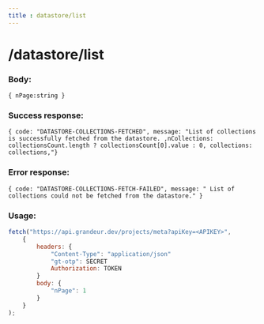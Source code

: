 ```yaml
---
title : datastore/list
---
```


# /datastore/list

### Body:

`{ nPage:string }`

### Success response:

`{ code: "DATASTORE-COLLECTIONS-FETCHED", message: "List of collections is successfully fetched from the datastore. ,nCollections: collectionsCount.length ? collectionsCount[0].value : 0,
collections: collections,"}`

### Error response:

`{ code: "DATASTORE-COLLECTIONS-FETCH-FAILED", message: " List of collections could not be fetched from the datastore." }`


### Usage:

```jsx
fetch("https://api.grandeur.dev/projects/meta?apiKey=<APIKEY>",
	{
		headers: {
			"Content-Type": "application/json"
			"gt-otp": SECRET
			Authorization: TOKEN
		}
		body: {
            "nPage": 1
        }
	}
);
```